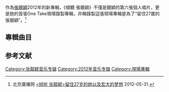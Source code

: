 {{Album infobox | 
|  Name        = 傾聽 張靚穎
|  Type        = [[live|live]]
|  Artist      = [[張靚穎|張靚穎]]
|  Cover       = Listentojanezlive.jpg
|  Released    = 2012年6月8日
|  Recorded    = 2012年4月9日于：<br/>[[北京|北京]]華聲天橋大舞臺
|  Genre       = [[華語流行音樂|華語流行音樂]]
|  Length      =
|  Label       = [[少城時代|少城時代]]/[[環球音樂|環球音樂]] 
|  Producer    = Jim Lee（李振權）
|  Last album  = [[改變_(張靚穎專輯)|改變]]<br />（2011年）
|  This album  = '''傾聽 張靚穎'''<br />（2012年）
|  Next album  = [[感謝_(張靚穎EP)|感謝]]<br />（2013年）
}}

作為[[張靚穎|張靚穎]]2012年的新專輯，《傾聽 張靚穎》不僅是靚穎的第六張個人唱片，更是她的首張One Take現場錄製專輯，并稱錄製這張現場專輯是為了“留住27歲的張靚穎”。<ref>{{zh icon}} 北京廣播网 [http://www.rbc.cn/08/tn/201205/t20120531_2651580.shtm <倾听 张靓颖>留住27岁的她以及宏大的梦想] {{Wayback|url=http://www.rbc.cn/08/tn/201205/t20120531_2651580.shtm |date=20140525214124 }} 2012-05-31.</ref>

== 專輯曲目==
{{Tracklist
| all_producer = Jim Lee（李振權）
| headline = CD

| title1 = Opening
| lyrics1 = 
| music1 = 
| arranger1 = 

| title2 = At Last
| lyrics2 = Mack Gordon
| music2 = Harry Warren
| arranger2 = 劉志遠

| title3 = 夢田 
| lyrics3 = 三毛
| music3 = 翁孝良
| arranger3 = 劉志遠

| title4 = I Didn't Know 
| lyrics4 = Kevin Kumar/Sean Kumar
| music4 = Kevin Kumar/Sean Kumar
| arranger4 = 劉志遠

| title5 = 好不容易   
| lyrics5 = 鄧佳誼
| music5 = 崔迪
| arranger5 = 劉志遠

| title6 = 獻給母親的歌(改編自《女人花》，小提琴：文薇)
| lyrics6 = [[李安修|李安修]]/[[張靚穎|張靚穎]]
| music6 = [[陈耀川|陈耀川]]/[[安东宁·德沃夏克|安东宁·德沃夏克]]
| arranger6 = [[王錚亮|王錚亮]]

| title7 = Por una Cabeza（小提琴：文薇；鋼琴：王錚亮） 
| lyrics7 = 
| music7 =  Carlos Gardel/Alfredo Le Pera
| arranger7 = John Williams/[[王錚亮|王錚亮]]

| title8 = Concerto Pour une Voix（小提琴：文薇）
| lyrics8 = 
| music8 = Saint-Preux
| arranger8 = 劉志遠

| title9 = Singin' in the Rain
| lyrics9 = Arthur Freed
| music9 = Nacio Herb Brown
| arranger9 = 劉志遠

| title10 = 冷漠地愛著
| lyrics10 = [[林夕|林夕]]
| music10 = [[蒋卓嘉|GJ]]
| arranger10 = 劉志遠

| title11 =  Single
| lyrics11 = Kristina Lao/King Pan NG
| music11 = Kristina Lao/King Pan NG
| arranger11 = 劉志遠

| title12 = 秋意濃
| lyrics12 = [[姚若龍|姚若龍]]
| music12 = [[玉置浩二|玉置浩二]]
| arranger12 = 劉志遠

| title13 = 南海姑娘
| lyrics13 = 陈有才
| music13 = 陈有才
| arranger13 = 劉志遠

| title14 = 放下
| lyrics14 = 儒雅
| music14 = 崔迪
| arranger14 = 劉志遠

| title15 = 直到世界末日
| lyrics15 = 楊立德
| music15 = Chris de Burgh
| arranger15 = 劉志遠
}}

==参考文献==
{{reflist}}

{{张靓颖}}
[[Category:张靓颖音乐专辑|Category:张靓颖音乐专辑]]
[[Category:2012年音乐专辑|Category:2012年音乐专辑]]
[[Category:現場專輯|Category:現場專輯]]